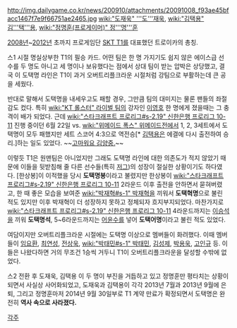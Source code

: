 http://img.dailygame.co.kr/news/200910/attachments/20091008_f93ae45bfacc1467f7e9f66751ae2465.jpg
[[wiki:"도재욱" '''도'''재욱]], [[wiki:"김택용" 김'''택'''용]], [[wiki:"정명훈(프로게이머)" 정'''명'''훈]]

[[2008년]]~[[2012년]] 초까지 프로게임단 [[SKT T1]]를 대표했던 트로이카의 총칭.

스1 시절 명실상부한 T1의 필승 카드.
어떤 팀은 한 명 가지기도 쉽지 않은 에이스급 선수를 두 명도 아니고 세 명이나 보유했다는 점에서 상대 팀이 받는 압박은 상당했고, 결국 이 도택명 라인은 T1이 과거 오버트리플크라운 시절처럼 강팀으로 부활하는데 큰 공을 세웠다.

반대로 말해서 도택명을 내세우고도 패할 경우, 그만큼 팀의 대미지는 물론 팬들의 좌절감도 컸다. 특히 [[wiki:"KT 롤스터" 라이벌 팀]]의 강자인 [[이영호]] 한 명에게 졌을때는 그 충격이 배가 되었다. 근데 [[wiki:"스타크래프트 프로리그#s-2.19" 신한은행 프로리그 10-11]] 진행 중이던 6월 22일 vs. [[wiki:"위메이드 폭스" 위메이드]]전에서 1, 2, 3세트에서 도택명이 모두 패했지만 세트 스코어 4:3으로 역전승[* [[김택용]]은 에결에 다시 출전하여 승리.]하는 일도 있었다. ~~[http://dcimg1.dcinside.com/viewimage.php?id=stxsoul&no=29bcc427b78677a16fb3dab004c86b6fb5a2b0f8bff93108703710dc8c11f5493224fd3b9c947c7d3e504b0f9bbda7459dabe74c779ae4e726b0f1c77f53b833b4482156e18dc7e7759e352538c0fd4c40be61e5a64bfaebf7222aad22904e36d1cb93&f_no=a65604ad3c36692dbc575d65dfee766dcb2267cce00b0b3f850c5d3dce4e236456 고마워요 김양중.]~~

이렇듯 T1은 원맨팀은 아니었지만 그래도 도택명 라인에 대한 의존도가 적지 않았기 때문에 이들을 뒷받침해 줄 다른 선수들(특히 [[저그]])의 성장이 절실한 상황이기도 하다였다. [한상봉]이 이적했을 당시 '''도택명봉'''이라고 불렸지만 한상봉이 [[wiki:"스타크래프트 프로리그#s-2.19" 신한은행 프로리그 10-11]] 2라운드 이후 출전을 안하면서 묻혀버렸고, 한 때 좋은 모습을 보여준 [[wiki:"박재혁#s-1" 박재혁]]을 끼워서 '''도택혁명'''으로 불린 적도 있지만 이후 박재혁이 더 성장하지 못하고 정체되자 흐지부지되었다. 마찬가지로 [[wiki:"스타크래프트 프로리그#s-2.19" 신한은행 프로리그 10-11]] 4라운드까지는 [[이승석]]을 끼워 '''도택명석''', 5~6라운드까지는 [[어윤수]]를 넣어 '''도택어명'''이라고 불린 적도 있었다.

여담이지만 오버트리플크라운 시절에는 도택명 이상으로 멤버들이 화려했다. 이때 멤버들이 [[임요환]], [[최연성]], [[전상욱]], [[wiki:"박태민#s-1" 박태민]], [[김성제]], [[박용욱]], [[고인규]] 등. 이들은 나왔다하면 거의 무조건 1승씩 거두니 T1이 오버트리플크라운을 달성할 수밖에 없었다.

스2 전환 후 도재욱, 김택용 이 두 명이 부진을 거듭하고 있고 정명훈만 평타치는 상황이 되면서 사실상 사어화되었고, 도재욱과 김택용이 각각 2013년 7월과 2013년 9월에 은퇴, 그리고 정명훈마저 2014년 9월 30일부로 T1 계약 만료가 확정되면서 도택명은 완전히 '''역사 속으로 사라졌다.'''

[[각주]]
